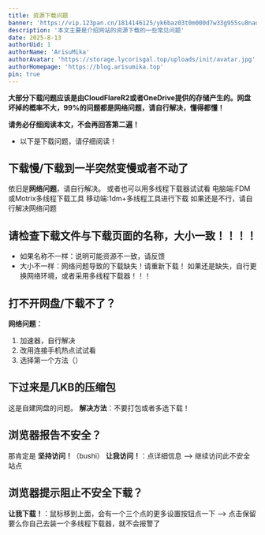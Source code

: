 ```yaml
---
title: 资源下载问题
banner: 'https://vip.123pan.cn/1814146125/yk6baz03t0m000d7w33g955su8naqz53DIYPAdexAqevAGx1Aqav.png'
description: '本文主要是介绍网站的资源下载的一些常见问题'
date: 2025-8-13
authorUid: 1
authorName: 'ArisuMika'
authorAvatar: 'https://storage.lycorisgal.top/uploads/init/avatar.jpg'
authorHomepage: 'https://blog.arisumika.top'
pin: true
---
```

**大部分下载问题应该是由CloudFlareR2或者OneDrive提供的存储产生的。网盘坏掉的概率不大，99%的问题都是网络问题，请自行解决，懂得都懂！**

**请务必仔细阅读本文，不会再回答第二遍！**

* 以下是下载问题，请仔细阅读！
## 下载慢/下载到一半突然变慢或者不动了
依旧是**网络问题**，请自行解决。
或者也可以用多线程下载器试试看
电脑端:FDM或Motrix多线程下载工具
移动端:1dm+多线程工具进行下载
如果还是不行，请自行解决网络问题

## 请检查下载文件与下载页面的名称，大小一致！！！！
* 如果名称不一样：说明可能资源不一致，请反馈
* 大小不一样：网络问题导致的下载缺失！请重新下载！
如果还是缺失，自行更换网络环境，或者采用多线程下载器！！！

## 打不开网盘/下载不了？
**网络问题**：
1. 加速器，自行解决
2. 改用连接手机热点试试看
3. 选择第一个方法（）

## 下过来是几KB的压缩包
这是自建网盘的问题。
**解决方法**：不要打包或者多选下载！

## 浏览器报告不安全？
那肯定是 **坚持访问！**（bushi）
**让我访问！**：点详细信息 --> 继续访问此不安全站点

## 浏览器提示阻止不安全下载？
**让我下载！**：鼠标移到上面，会有一个三个点的更多设置按钮点一下 --> 点击保留
要么你自己去装一个多线程下载器，就不会报警了
